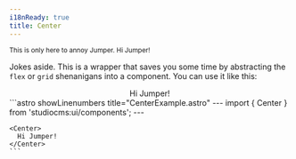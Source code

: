 ```yaml
---
i18nReady: true
title: Center
---
```



<small>
This is only here to annoy Jumper. Hi Jumper!
</small>

Jokes aside. This is a wrapper that saves you some time by abstracting the `flex` or `grid` shenanigans into a component. You can use it like this:

<Tabs>
  <TabItem label="Preview">
    <PreviewCard>
      <Center>
        Hi Jumper!
      </Center>
    </PreviewCard>
  </TabItem>
  <TabItem label="Code">
    ```astro showLinenumbers title="CenterExample.astro"
    ---
    import { Center } from 'studiocms:ui/components';
    ---

    <Center>
      Hi Jumper!
    </Center>
    ```
  </TabItem>
</Tabs>
